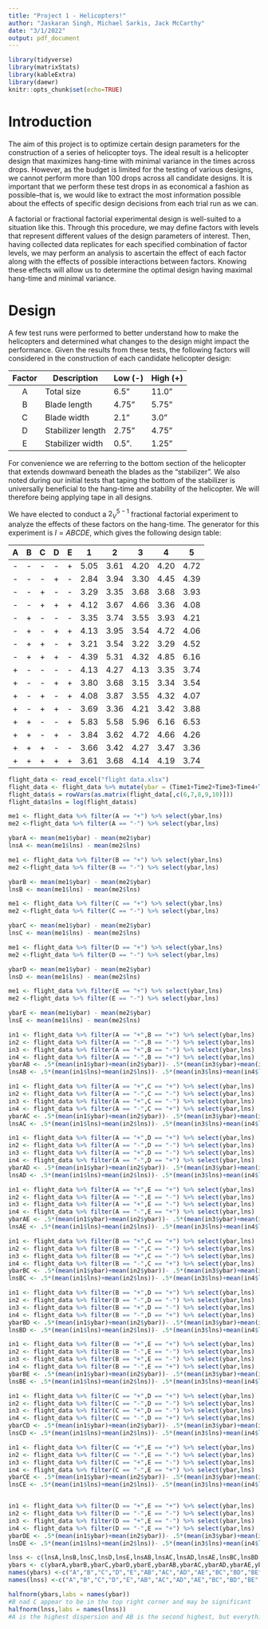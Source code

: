 ```yaml
---
title: "Project 1 - Helicopters!"
author: "Jaskaran Singh, Michael Sarkis, Jack McCarthy"
date: "3/1/2022"
output: pdf_document
---
```


```r
library(tidyverse)
library(matrixStats)
library(kableExtra)
library(daewr)
knitr::opts_chunk$set(echo=TRUE)
```

# Introduction

The aim of this project is to optimize certain design parameters for the 
construction of a series of helicopter toys. The ideal result is a helicopter 
design that maximizes hang-time with minimal variance in the times across drops. 
However, as the budget is limited for the testing of various designs, we cannot 
perform more than 100 drops across all candidate designs. It is important that 
we perform these test drops in as economical a fashion as possible--that is, we 
would like to extract the most information possible about the effects of 
specific design decisions from each trial run as we can.

A factorial or fractional factorial experimental design is well-suited to a 
situation like this. Through this procedure, we may define factors with levels 
that represent different values of the design parameters of interest. Then, 
having collected data replicates for each specified combination of factor 
levels, we may perform an analysis to ascertain the effect of each factor along 
with the effects of possible interactions between factors. Knowing these effects 
will allow us to determine the optimal design having maximal hang-time and 
minimal variance.

# Design

A few test runs were performed to better understand how to make the helicopters 
and determined what changes to the design might impact the performance. Given 
the results from these tests, the following factors will considered in the 
construction of each candidate helicopter design:

|**Factor** |  **Description**  | **Low (-)** | **High (+)** |
|:---------:|-------------------|-------------|--------------|
|     A     | Total size        | 6.5"        | 11.0"        |
|     B     | Blade length      | 4.75"       | 5.75"        |
|     C     | Blade width       | 2.1"        | 3.0"         |
|     D     | Stabilizer length | 2.75"       | 4.75"        |
|     E     | Stabilizer width  | 0.5".        | 1.25"        |

For convenience we are referring to the bottom section of the helicopter that 
extends downward beneath the blades as the "stabilizer". We also noted during 
our initial tests that taping the bottom of the stabilizer is universally 
beneficial to the hang-time and stability of the helicopter. We will therefore 
being applying tape in all designs.

We have elected to conduct a $2_V^{5-1}$ fractional factorial experiment to 
analyze the effects of these factors on the hang-time. The generator for this 
experiment is $I=ABCDE$, which gives the following design table:

| **A** | **B** | **C** | **D** | **E** | 1 | 2 | 3 | 4 | 5 |
|:-:|:-:|:-:|:-:|:-:|:-:|:-:|:-:|:-:|:-:|
| - | - | - | - | + | 5.05 | 3.61 | 4.20 | 4.20 | 4.72 |
| - | - | - | + | - | 2.84 | 3.94 | 3.30 | 4.45 | 4.39 |
| - | - | + | - | - | 3.29 | 3.35 | 3.68 | 3.68 | 3.93 |
| - | - | + | + | + | 4.12 | 3.67 | 4.66 | 3.36 | 4.08 |
| - | + | - | - | - | 3.35 | 3.74 | 3.55 | 3.93 | 4.21 |
| - | + | - | + | + | 4.13 | 3.95 | 3.54 | 4.72 | 4.06 |
| - | + | + | - | + | 3.21 | 3.54 | 3.22 | 3.29 | 4.52 |
| - | + | + | + | - | 4.39 | 5.31 | 4.32 | 4.85 | 6.16 |
| + | - | - | - | - | 4.13 | 4.27 | 4.13 | 3.35 | 3.74 |
| + | - | - | + | + | 3.80 | 3.68 | 3.15 | 3.34 | 3.54 |
| + | - | + | - | + | 4.08 | 3.87 | 3.55 | 4.32 | 4.07 |
| + | - | + | + | - | 3.69 | 3.36 | 4.21 | 3.42 | 3.88 |
| + | + | - | - | + | 5.83 | 5.58 | 5.96 | 6.16 | 6.53 |
| + | + | - | + | - | 3.84 | 3.62 | 4.72 | 4.66 | 4.26 |
| + | + | + | - | - | 3.66 | 3.42 | 4.27 | 3.47 | 3.36 |
| + | + | + | + | + | 3.61 | 3.68 | 4.14 | 4.19 | 3.74 |

```r
flight_data <- read_excel("flight data.xlsx")
flight_data <- flight_data %>% mutate(ybar = (Time1+Time2+Time3+Time4+Time5)/5)
flight_data$s = rowVars(as.matrix(flight_data[,c(6,7,8,9,10)]))
flight_data$lns = log(flight_data$s)

```
```r
me1 <- flight_data %>% filter(A == "+") %>% select(ybar,lns)
me2 <-flight_data %>% filter(A == "-") %>% select(ybar,lns)

ybarA <- mean(me1$ybar) - mean(me2$ybar)
lnsA <- mean(me1$lns) - mean(me2$lns)

me1 <- flight_data %>% filter(B == "+") %>% select(ybar,lns)
me2 <-flight_data %>% filter(B == "-") %>% select(ybar,lns)

ybarB <- mean(me1$ybar) - mean(me2$ybar)
lnsB <- mean(me1$lns) - mean(me2$lns)

me1 <- flight_data %>% filter(C == "+") %>% select(ybar,lns)
me2 <-flight_data %>% filter(C == "-") %>% select(ybar,lns)

ybarC <- mean(me1$ybar) - mean(me2$ybar)
lnsC <- mean(me1$lns) - mean(me2$lns)

me1 <- flight_data %>% filter(D == "+") %>% select(ybar,lns)
me2 <-flight_data %>% filter(D == "-") %>% select(ybar,lns)

ybarD <- mean(me1$ybar) - mean(me2$ybar)
lnsD <- mean(me1$lns) - mean(me2$lns)

me1 <- flight_data %>% filter(E == "+") %>% select(ybar,lns)
me2 <-flight_data %>% filter(E == "-") %>% select(ybar,lns)

ybarE <- mean(me1$ybar) - mean(me2$ybar)
lnsE <- mean(me1$lns) - mean(me2$lns)
```

```r
in1 <- flight_data %>% filter(A == "+",B == "+") %>% select(ybar,lns)
in2 <- flight_data %>% filter(A == "-",B == "-") %>% select(ybar,lns)
in3 <- flight_data %>% filter(A == "+",B == "-") %>% select(ybar,lns)
in4 <- flight_data %>% filter(A == "-",B == "+") %>% select(ybar,lns)
ybarAB <- .5*(mean(in1$ybar)+mean(in2$ybar))- .5*(mean(in3$ybar)+mean(in4$ybar))
lnsAB <- .5*(mean(in1$lns)+mean(in2$lns))- .5*(mean(in3$lns)+mean(in4$lns))

in1 <- flight_data %>% filter(A == "+",C == "+") %>% select(ybar,lns)
in2 <- flight_data %>% filter(A == "-",C == "-") %>% select(ybar,lns)
in3 <- flight_data %>% filter(A == "+",C == "-") %>% select(ybar,lns)
in4 <- flight_data %>% filter(A == "-",C == "+") %>% select(ybar,lns)
ybarAC <- .5*(mean(in1$ybar)+mean(in2$ybar))- .5*(mean(in3$ybar)+mean(in4$ybar))
lnsAC <- .5*(mean(in1$lns)+mean(in2$lns))- .5*(mean(in3$lns)+mean(in4$lns))

in1 <- flight_data %>% filter(A == "+",D == "+") %>% select(ybar,lns)
in2 <- flight_data %>% filter(A == "-",D == "-") %>% select(ybar,lns)
in3 <- flight_data %>% filter(A == "+",D == "-") %>% select(ybar,lns)
in4 <- flight_data %>% filter(A == "-",D == "+") %>% select(ybar,lns)
ybarAD <- .5*(mean(in1$ybar)+mean(in2$ybar))- .5*(mean(in3$ybar)+mean(in4$ybar))
lnsAD <- .5*(mean(in1$lns)+mean(in2$lns))- .5*(mean(in3$lns)+mean(in4$lns))

in1 <- flight_data %>% filter(A == "+",E == "+") %>% select(ybar,lns)
in2 <- flight_data %>% filter(A == "-",E == "-") %>% select(ybar,lns)
in3 <- flight_data %>% filter(A == "+",E == "-") %>% select(ybar,lns)
in4 <- flight_data %>% filter(A == "-",E == "+") %>% select(ybar,lns)
ybarAE <- .5*(mean(in1$ybar)+mean(in2$ybar))- .5*(mean(in3$ybar)+mean(in4$ybar))
lnsAE <- .5*(mean(in1$lns)+mean(in2$lns))- .5*(mean(in3$lns)+mean(in4$lns))

in1 <- flight_data %>% filter(B == "+",C == "+") %>% select(ybar,lns)
in2 <- flight_data %>% filter(B == "-",C == "-") %>% select(ybar,lns)
in3 <- flight_data %>% filter(B == "+",C == "-") %>% select(ybar,lns)
in4 <- flight_data %>% filter(B == "-",C == "+") %>% select(ybar,lns)
ybarBC <- .5*(mean(in1$ybar)+mean(in2$ybar))- .5*(mean(in3$ybar)+mean(in4$ybar))
lnsBC <- .5*(mean(in1$lns)+mean(in2$lns))- .5*(mean(in3$lns)+mean(in4$lns))

in1 <- flight_data %>% filter(B == "+",D == "+") %>% select(ybar,lns)
in2 <- flight_data %>% filter(B == "-",D == "-") %>% select(ybar,lns)
in3 <- flight_data %>% filter(B == "+",D == "-") %>% select(ybar,lns)
in4 <- flight_data %>% filter(B == "-",D == "+") %>% select(ybar,lns)
ybarBD <- .5*(mean(in1$ybar)+mean(in2$ybar))- .5*(mean(in3$ybar)+mean(in4$ybar))
lnsBD <- .5*(mean(in1$lns)+mean(in2$lns))- .5*(mean(in3$lns)+mean(in4$lns))

in1 <- flight_data %>% filter(B == "+",E == "+") %>% select(ybar,lns)
in2 <- flight_data %>% filter(B == "-",E == "-") %>% select(ybar,lns)
in3 <- flight_data %>% filter(B == "+",E == "-") %>% select(ybar,lns)
in4 <- flight_data %>% filter(B == "-",E == "+") %>% select(ybar,lns)
ybarBE <- .5*(mean(in1$ybar)+mean(in2$ybar))- .5*(mean(in3$ybar)+mean(in4$ybar))
lnsBE <- .5*(mean(in1$lns)+mean(in2$lns))- .5*(mean(in3$lns)+mean(in4$lns))

in1 <- flight_data %>% filter(C == "+",D == "+") %>% select(ybar,lns)
in2 <- flight_data %>% filter(C == "-",D == "-") %>% select(ybar,lns)
in3 <- flight_data %>% filter(C == "+",D == "-") %>% select(ybar,lns)
in4 <- flight_data %>% filter(C == "-",D == "+") %>% select(ybar,lns)
ybarCD <- .5*(mean(in1$ybar)+mean(in2$ybar))- .5*(mean(in3$ybar)+mean(in4$ybar))
lnsCD <- .5*(mean(in1$lns)+mean(in2$lns))- .5*(mean(in3$lns)+mean(in4$lns))

in1 <- flight_data %>% filter(C == "+",E == "+") %>% select(ybar,lns)
in2 <- flight_data %>% filter(C == "-",E == "-") %>% select(ybar,lns)
in3 <- flight_data %>% filter(C == "+",E == "-") %>% select(ybar,lns)
in4 <- flight_data %>% filter(C == "-",E == "+") %>% select(ybar,lns)
ybarCE <- .5*(mean(in1$ybar)+mean(in2$ybar))- .5*(mean(in3$ybar)+mean(in4$ybar))
lnsCE <- .5*(mean(in1$lns)+mean(in2$lns))- .5*(mean(in3$lns)+mean(in4$lns))


in1 <- flight_data %>% filter(D == "+",E == "+") %>% select(ybar,lns)
in2 <- flight_data %>% filter(D == "-",E == "-") %>% select(ybar,lns)
in3 <- flight_data %>% filter(D == "+",E == "-") %>% select(ybar,lns)
in4 <- flight_data %>% filter(D == "-",E == "+") %>% select(ybar,lns)
ybarDE <- .5*(mean(in1$ybar)+mean(in2$ybar))- .5*(mean(in3$ybar)+mean(in4$ybar))
lnsDE <- .5*(mean(in1$lns)+mean(in2$lns))- .5*(mean(in3$lns)+mean(in4$lns))
```


```r
lnss <- c(lnsA,lnsB,lnsC,lnsD,lnsE,lnsAB,lnsAC,lnsAD,lnsAE,lnsBC,lnsBD,lnsBE,lnsCD,lnsCE,lnsDE)
ybars <- c(ybarA,ybarB,ybarC,ybarD,ybarE,ybarAB,ybarAC,ybarAD,ybarAE,ybarBC,ybarBD,ybarBE,ybarCD,ybarCE,ybarDE)
names(ybars) <-c("A","B","C","D","E","AB","AC","AD","AE","BC","BD","BE","CD","CE","DE")
names(lnss) <-c("A","B","C","D","E","AB","AC","AD","AE","BC","BD","BE","CD","CE","DE")
```
```r
halfnorm(ybars,labs = names(ybar))
#B nad C appear to be in the top right corner and may be significant
halfnorm(lnss,labs = names(lnss))
#A is the highest dispersion and AB is the second highest, but everything appear to be linear
```



